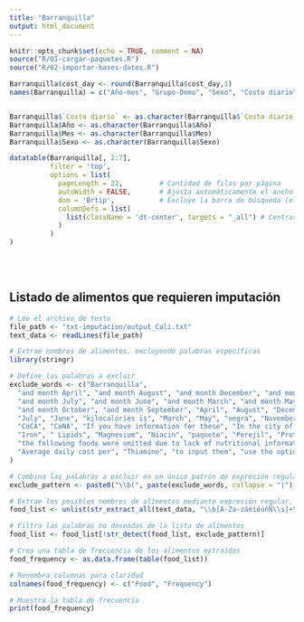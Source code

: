 ```yaml
---
title: "Barranquilla"
output: html_document
---
```



```r
knitr::opts_chunk$set(echo = TRUE, comment = NA)
source("R/01-cargar-paquetes.R")
source("R/02-importar-bases-datos.R")

```

```r
Barranquilla$cost_day <- round(Barranquilla$cost_day,1)
names(Barranquilla) = c("Año-mes", "Grupo-Demo", "Sexo", "Costo diario", "Dieta", "Mes", "Año")


Barranquilla$`Costo diario` <- as.character(Barranquilla$`Costo diario`)
Barranquilla$Año <- as.character(Barranquilla$Año)
Barranquilla$Mes <- as.character(Barranquilla$Mes)
Barranquilla$Sexo <- as.character(Barranquilla$Sexo)

datatable(Barranquilla[, 2:7], 
          filter = 'top', 
          options = list(
            pageLength = 22,         # Cantidad de filas por página
            autoWidth = FALSE,       # Ajusta automáticamente el ancho de las columnas
            dom = 'Brtip',           # Excluye la barra de búsqueda (elimina 'f')
            columnDefs = list(
              list(className = 'dt-center', targets = "_all") # Centrar el contenido
            )
          )
)

```


<br><br>

## Listado de alimentos que requieren imputación 

```r
# Lee el archivo de texto
file_path <- "txt-imputacion/output_Cali.txt"
text_data <- readLines(file_path)

# Extrae nombres de alimentos, excluyendo palabras específicas
library(stringr)

# Define las palabras a excluir
exclude_words <- c("Barranquilla",
  "and month April", "and month August", "and month December", "and month February", "and month January", 
  "and month July", "and month June", "and month March", "and month May", "and month November", 
  "and month October", "and month September", "April", "August", "December", "February", "January", 
  "July", "June", "kilocalories is", "March", "May", "negra", "November", "October", "September",
  "CoCA", "CoNA", "If you have information for these", "In the city of Medellin for the year ",
  "Iron", " Lipids", "Magnesium", "Niacin", "paquete", "Perejil", "Protein", "Sodium", 
  "the following foods were omitted due to lack of nutritional information", "The nutrients to use in the model are", 
  "Average daily cost per", "Thiamine", "to input them", "use the optional parameter called", "VitaminA", "VitaminC", "Zinc","Calcium", "tacos", "Cali","Folate","Lipids", "Phosphorus","Riboflavin","Calabacín"
)

# Combina las palabras a excluir en un único patrón de expresión regular
exclude_pattern <- paste0("\\b(", paste(exclude_words, collapse = "|"), ")\\b")

# Extrae los posibles nombres de alimentos mediante expresión regular, excluyendo las palabras no deseadas
food_list <- unlist(str_extract_all(text_data, "\\b[A-Za-záéíóúñÑ\\s]+\\b"))

# Filtra las palabras no deseadas de la lista de alimentos
food_list <- food_list[!str_detect(food_list, exclude_pattern)]

# Crea una tabla de frecuencia de los alimentos extraídos
food_frequency <- as.data.frame(table(food_list))

# Renombra columnas para claridad
colnames(food_frequency) <- c("Food", "Frequency")

# Muestra la tabla de frecuencia
print(food_frequency)

```